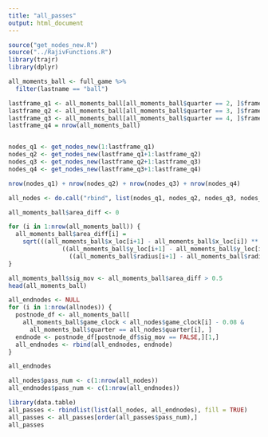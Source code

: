 ```yaml
---
title: "all_passes"
output: html_document
---
```


```r
source("get_nodes_new.R")
source("../RajivFunctions.R")
library(trajr)
library(dplyr)
```




```r
all_moments_ball <- full_game %>%
  filter(lastname == "ball")

lastframe_q1 <- all_moments_ball[all_moments_ball$quarter == 2, ]$frame_num[1] - 1
lastframe_q2 <- all_moments_ball[all_moments_ball$quarter == 3, ]$frame_num[1] - 1
lastframe_q3 <- all_moments_ball[all_moments_ball$quarter == 4, ]$frame_num[1] - 1
lastframe_q4 = nrow(all_moments_ball)


nodes_q1 <- get_nodes_new(1:lastframe_q1)
nodes_q2 <- get_nodes_new(lastframe_q1+1:lastframe_q2)
nodes_q3 <- get_nodes_new(lastframe_q2+1:lastframe_q3)
nodes_q4 <- get_nodes_new(lastframe_q3+1:lastframe_q4)

nrow(nodes_q1) + nrow(nodes_q2) + nrow(nodes_q3) + nrow(nodes_q4)

all_nodes <- do.call("rbind", list(nodes_q1, nodes_q2, nodes_q3, nodes_q4))


```


```r
all_moments_ball$area_diff <- 0

for (i in 1:nrow(all_moments_ball)) {
  all_moments_ball$area_diff[i] = 
    sqrt(((all_moments_ball$x_loc[i+1] - all_moments_ball$x_loc[i]) ** 2) +
               ((all_moments_ball$y_loc[i+1] - all_moments_ball$y_loc[i]) ** 2) +
                 ((all_moments_ball$radius[i+1] - all_moments_ball$radius[i]) ** 2))
}

all_moments_ball$sig_mov <- all_moments_ball$area_diff > 0.5
head(all_moments_ball)

```


```r
all_endnodes <- NULL
for (i in 1:nrow(allnodes)) {
  postnode_df <- all_moments_ball[
    all_moments_ball$game_clock < all_nodes$game_clock[i] - 0.08 &
      all_moments_ball$quarter == all_nodes$quarter[i], ]
  endnode <- postnode_df[postnode_df$sig_mov == FALSE,][1,]
  all_endnodes <- rbind(all_endnodes, endnode)
}

all_endnodes
```

```r
all_nodes$pass_num <- c(1:nrow(all_nodes))
all_endnodes$pass_num <- c(1:nrow(all_endnodes))
```


```r
library(data.table)
all_passes <- rbindlist(list(all_nodes, all_endnodes), fill = TRUE)
all_passes <- all_passes[order(all_passes$pass_num),]
all_passes
```







